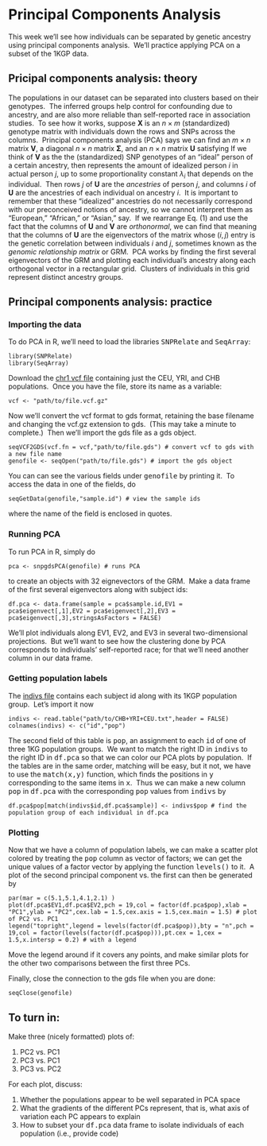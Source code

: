 # Principal Components Analysis

This week we'll see how individuals can be separated by genetic ancestry using principal components analysis.&nbsp; We'll practice applying PCA on a subset of the 1KGP data.

## Pricipal components analysis: theory

The populations in our dataset can be separated into clusters based on their genotypes.&nbsp; The inferred groups help control for confounding due to ancestry, and are also more reliable than self-reported race in association studies.&nbsp; To see how it works, suppose $\mathbf{X}$ is an $n\times m$ (standardized) genotype matrix with individuals down the rows and SNPs across the columns.&nbsp;  Principal components analysis (PCA) says we can find an $m\times n$ matrix $\mathbf{V}$, a diagonal $n\times n$ matrix $\mathbf{\Sigma}$, and an $n\times n$ matrix $\mathbf{U}$ satisfying \begin{equation}\mathbf{X}=\mathbf{U}\mathbf{\Sigma}\mathbf{V}^T.\tag{1}\end{equation} If we think of $\mathbf{V}$ as the the (standardized) SNP genotypes of an "ideal" person of a certain ancestry, then \begin{equation}x_{j\cdot} v_{\cdot i}=u_{ji}\lambda_i\end{equation} represents the amount of idealized person $i$ in actual person $j$, up to some proportionality constant $\lambda_i$ that depends on the individual.&nbsp; Then rows $j$ of $\mathbf{U}$ are the *ancestries* of person $j$, and columns $i$ of $\mathbf{U}$ are the ancestries of each individual on ancestry $i$.&nbsp; It is important to remember that these "idealized" ancestries do not necessarily correspond with our preconceived notions of ancestry, so we cannot interpret them as "European," "African," or "Asian," say.&nbsp; If we rearrange Eq. (1) and use the fact that the columns of $\mathbf{U}$ and $\mathbf{V}$ are *orthonormal*, we can find that \begin{equation}\mathbf{X}\mathbf{X}^T\mathbf{U}=\mathbf{U}\mathbf{\Sigma}^2,\end{equation} meaning that the columns of $\mathbf{U}$ are the eigenvectors of the matrix \begin{equation}\frac{1}{m}\mathbf{X}\mathbf{X}^T\tag{2}\end{equation} whose $\left(i,j\right)$ entry is the genetic correlation between individuals $i$ and $j$, sometimes known as the *genomic relationship matrix* or GRM.&nbsp; PCA works by finding the first several eigenvectors of the GRM and plotting each individual's ancestry along each orthogonal vector in a rectangular grid.&nbsp; Clusters of individuals in this grid represent distinct ancestry groups.

## Principal components analysis: practice

### Importing the data

To do PCA in R, we'll need to load the libraries <kbd>SNPRelate</kbd> and <kbd>SeqArray</kbd>:

```
library(SNPRelate)
library(SeqArray)
```

Download the [chr1 vcf file](https://github.com/wletsou/BIOL-350/raw/master/docs/CHB+YRI+CEU.chr1.vcf.gz) containing just the CEU, YRI, and CHB populations.&nbsp;  Once you have the file, store its name as a variable:

```
vcf <- "path/to/file.vcf.gz"
```

Now we'll convert the vcf format to gds format, retaining the base filename and changing the vcf.gz extension to gds.&nbsp; (This may take a minute to complete.)&nbsp; Then we'll import the gds file as a gds object.

```
seqVCF2GDS(vcf.fn = vcf,"path/to/file.gds") # convert vcf to gds with a new file name
genofile <- seqOpen("path/to/file.gds") # import the gds object
```

You can can see the various fields under <kbd>genofile</kbd> by printing it.&nbsp; To access the data in one of the fields, do

```
seqGetData(genofile,"sample.id") # view the sample ids
```

where the name of the field is enclosed in quotes.

### Running PCA

To run PCA in R, simply do

```
pca <- snpgdsPCA(genofile) # runs PCA
```

to create an objects with 32 eignevectors of the GRM.&nbsp; Make a data frame of the first several eigenvectors along with subject ids:

```
df.pca <- data.frame(sample = pca$sample.id,EV1 = pca$eigenvect[,1],EV2 = pca$eigenvect[,2],EV3 = pca$eigenvect[,3],stringsAsFactors = FALSE)
```

We'll plot individuals along EV1, EV2, and EV3 in several two-dimensional projections.&nbsp; But we'll want to see how the clustering done by PCA corresponds to individuals' self-reported race; for that we'll need another column in our data frame.

### Getting population labels ###

The [indivs file](https://raw.githubusercontent.com/wletsou/BIOL-350/master/docs/CHB%2BYRI%2BCEU.txt) contains each subject id along with its 1KGP population group.&nbsp; Let's import it now

```
indivs <- read.table("path/to/CHB+YRI+CEU.txt",header = FALSE)
colnames(indivs) <- c("id","pop")
```

The second field of this table is <kbd>pop</kbd>, an assignment to each <kbd>id</kbd> of one of three 1KG population groups.&nbsp; We want to match the right ID in <kbd>indivs</kbd> to the right ID in <kbd>df.pca</kbd> so that we can color our PCA plots by population.&nbsp; If the tables are in the same order, matching will be easy, but it not, we have to use the <kbd>match(x,y)</kbd> function, which finds the positions in <kbd>y</kbd> corresponding to the same items in <kbd>x</kbd>.&nbsp; Thus we can make a new column <kbd>pop</kbd> in <kbd>df.pca</kbd> with the corresponding <kbd>pop</kbd> values from <kbd>indivs</kbd> by

```
df.pca$pop[match(indivs$id,df.pca$sample)] <- indivs$pop # find the population group of each individual in df.pca
```
### Plotting ###

Now that we have a column of population labels, we can make a scatter plot colored by treating the <kbd>pop</kbd> column as vector of factors; we can get the unique values of a factor vector by applying the function <kbd>levels()</kbd> to it.&nbsp; A plot of the second principal component vs. the first can then be generated by 

```
par(mar = c(5.1,5.1,4.1,2.1) ) 
plot(df.pca$EV1,df.pca$EV2,pch = 19,col = factor(df.pca$pop),xlab = "PC1",ylab = "PC2",cex.lab = 1.5,cex.axis = 1.5,cex.main = 1.5) # plot of PC2 vs. PC1
legend("topright",legend = levels(factor(df.pca$pop)),bty = "n",pch = 19,col = factor(levels(factor(df.pca$pop))),pt.cex = 1,cex = 1.5,x.intersp = 0.2) # with a legend
```

Move the legend around if it covers any points, and make similar plots for the other two comparisons between the first three PCs.

Finally, close the connection to the gds file when you are done:

```
seqClose(genofile)
```

## To turn in: ##

Make three (nicely formatted) plots of:

1. PC2 vs. PC1
2. PC3 vs. PC1
3. PC3 vs. PC2

For each plot, discuss:

1. Whether the populations appear to be well separated in PCA space
2. What the gradients of the different PCs represent, that is, what axis of variation each PC appears to explain
3. How to subset your <kbd>df.pca</kbd> data frame to isolate individuals of each population (i.e., provide code)
